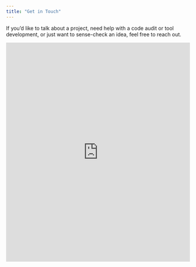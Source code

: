 ```yaml
---
title: "Get in Touch"
---
```


If you'd like to talk about a project, need help with a code audit or tool development, or just want to sense-check an idea, feel free to reach out.

<!-- Google Calendar Appointment Scheduling begin -->
<iframe src="https://calendar.google.com/calendar/appointments/schedules/AcZssZ0G5tXxx64cV9GuNhi3FeMn44d99vZY55XZpnyiOTS8RCSAV9-jZJ_w1JactRMU-TJvvJUH4hLe?gv=true" style="border: 0" width="100%" height="600" frameborder="0"></iframe>
<!-- end Google Calendar Appointment Scheduling -->
